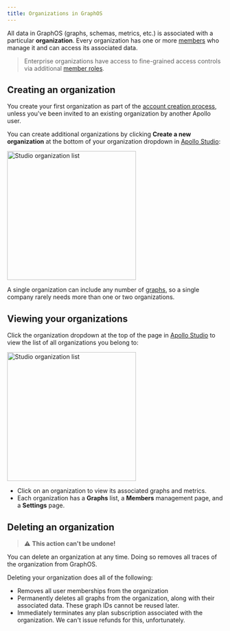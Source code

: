 ```yaml
---
title: Organizations in GraphOS
---
```


All data in GraphOS (graphs, schemas, metrics, etc.) is associated with a particular **organization**. Every organization has one or more [members](./members/) who manage it and can access its associated data.

> Enterprise organizations have access to fine-grained access controls via additional [member roles](./members/#organization-wide-member-roles).

## Creating an organization

You create your first organization as part of the [account creation process](../quickstart/cloud/), unless you've been invited to an existing organization by another Apollo user.

You can create additional organizations by clicking **Create a new organization** at the bottom of your organization dropdown in [Apollo Studio](https://studio.apollographql.com):

<img
  src="../img/organization-list.jpg"
  class="screenshot"
  alt="Studio organization list"
  width="300"
/>

A single organization can include any number of [graphs](../graphs/), so a single company rarely needs more than one or two organizations.

## Viewing your organizations

Click the organization dropdown at the top of the page in [Apollo Studio](https://studio.apollographql.com) to view the list of all organizations you belong to:

<img
  src="../img/organization-list.jpg"
  class="screenshot"
  alt="Studio organization list"
  width="300"
/>

- Click on an organization to view its associated graphs and metrics.
- Each organization has a **Graphs** list, a **Members** management page, and a **Settings** page.

## Deleting an organization

> ⚠️ **This action can't be undone!**

You can delete an organization at any time. Doing so removes all traces of the organization from GraphOS.

Deleting your organization does all of the following:

- Removes all user memberships from the organization
- Permanently deletes all graphs from the organization, along with their associated data. These graph IDs cannot be reused later.
- Immediately terminates any plan subscription associated with the organization. We can't issue refunds for this, unfortunately.
